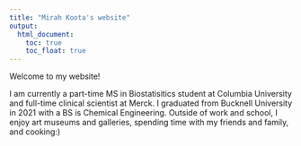 ```yaml
---
title: "Mirah Koota's website"
output: 
  html_document:
    toc: true
    toc_float: true
---
```

Welcome to my website!

I am currently a part-time MS in Biostatisitics student at Columbia University and full-time clinical scientist at Merck. I graduated from Bucknell University in 2021 with a BS is Chemical Engineering. Outside of work and school, I enjoy art museums and galleries, spending time with my friends and family, and cooking:)


